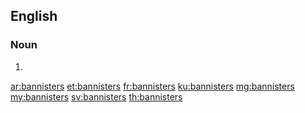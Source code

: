 ==English==

===Noun===
{{head|en|plural}}

# {{plural of|bannister|lang=en}}

[[ar:bannisters]]
[[et:bannisters]]
[[fr:bannisters]]
[[ku:bannisters]]
[[mg:bannisters]]
[[my:bannisters]]
[[sv:bannisters]]
[[th:bannisters]]